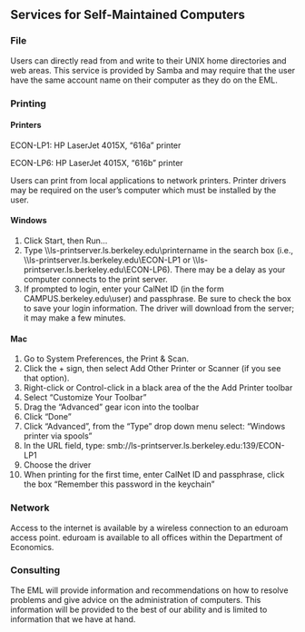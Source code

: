 

Services for Self-Maintained Computers
--------------------------------------

### File

Users can directly read from and write to their UNIX home directories
and web areas. This service is provided by Samba and may require that
the user have the same account name on their computer as they do on the
EML.

### Printing

#### Printers

ECON-LP1: HP LaserJet 4015X, "616a" printer

ECON-LP6: HP LaserJet 4015X, "616b" printer

Users can print from local applications to network printers. Printer
drivers may be required on the user's computer which must be installed
by the user.

#### Windows

1.  Click Start, then Run...
2.  Type \\\\ls-printserver.ls.berkeley.edu\\printername in the search
    box (i.e., \\\\ls-printserver.ls.berkeley.edu\\ECON-LP1 or
    \\\\ls-printserver.ls.berkeley.edu\\ECON-LP6). There may be a delay
    as your computer connects to the print server.
3.  If prompted to login, enter your CalNet ID (in the form
    CAMPUS.berkeley.edu\\user) and passphrase. Be sure to check the box
    to save your login information. The driver will download from the
    server; it may make a few minutes.

#### Mac

1.  Go to System Preferences, the Print & Scan.
2.  Click the + sign, then select Add Other Printer or Scanner (if you
    see that option).
3.  Right-click or Control-click in a black area of the the Add Printer
    toolbar
4.  Select "Customize Your Toolbar"
5.  Drag the "Advanced" gear icon into the toolbar
6.  Click "Done"
7.  Click "Advanced", from the "Type" drop down menu select: "Windows
    printer via spools"
8.  In the URL field, type:
    smb://ls-printserver.ls.berkeley.edu:139/ECON-LP1
9.  Choose the driver
10. When printing for the first time, enter CalNet ID and passphrase,
    click the box "Remember this password in the keychain"

### Network

Access to the internet is available by a wireless connection to an
eduroam access point. eduroam is available to all offices within the
Department of Economics.

### Consulting

The EML will provide information and recommendations on how to resolve
problems and give advice on the administration of computers. This
information will be provided to the best of our ability and is limited
to information that we have at hand.


